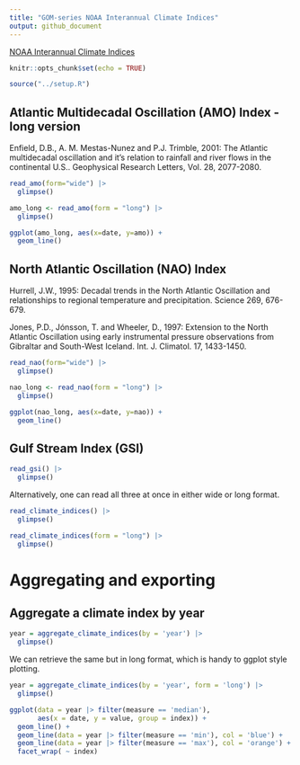 ```yaml
---
title: "GOM-series NOAA Interannual Climate Indices"
output: github_document
---
```


[NOAA Interannual Climate Indices](https://psl.noaa.gov/data/climateindices/list/)

```r
knitr::opts_chunk$set(echo = TRUE)
```

```r
source("../setup.R")
```



## Atlantic Multidecadal Oscillation (AMO) Index - long version

Enfield, D.B., A. M. Mestas-Nunez and P.J. Trimble, 2001: The Atlantic multidecadal oscillation and it's relation to rainfall and river flows in the continental U.S.. Geophysical Research Letters, Vol. 28, 2077-2080.

```r
read_amo(form="wide") |>
  glimpse()
```

```r
amo_long <- read_amo(form = "long") |>
  glimpse()
```

```r
ggplot(amo_long, aes(x=date, y=amo)) +
  geom_line()
```


## North Atlantic Oscillation (NAO) Index

Hurrell, J.W., 1995: Decadal trends in the North Atlantic Oscillation and relationships to regional temperature and precipitation. Science 269, 676-679.

Jones, P.D., Jónsson, T. and Wheeler, D., 1997: Extension to the North Atlantic Oscillation using early instrumental pressure observations from Gibraltar and South-West Iceland. Int. J. Climatol. 17, 1433-1450.


```r
read_nao(form="wide") |>
  glimpse()
```

```r
nao_long <- read_nao(form = "long") |>
  glimpse()
```


```r
ggplot(nao_long, aes(x=date, y=nao)) +
  geom_line()
```


## Gulf Stream Index (GSI)


```r
read_gsi() |>
  glimpse()
```


Alternatively, one can read all three at once in either wide or long format.

```r
read_climate_indices() |>
  glimpse()

read_climate_indices(form = "long") |>
  glimpse()
```


# Aggregating and exporting

## Aggregate a climate index by year

```r
year = aggregate_climate_indices(by = 'year') |>
  glimpse()
```

We can retrieve the same but in long format, which is handy to ggplot style plotting.

```r
year = aggregate_climate_indices(by = 'year', form = 'long') |>
  glimpse()
```
```r
ggplot(data = year |> filter(measure == 'median'),
       aes(x = date, y = value, group = index)) +
  geom_line() +
  geom_line(data = year |> filter(measure == 'min'), col = 'blue') + 
  geom_line(data = year |> filter(measure == 'max'), col = 'orange') +
  facet_wrap( ~ index)
```